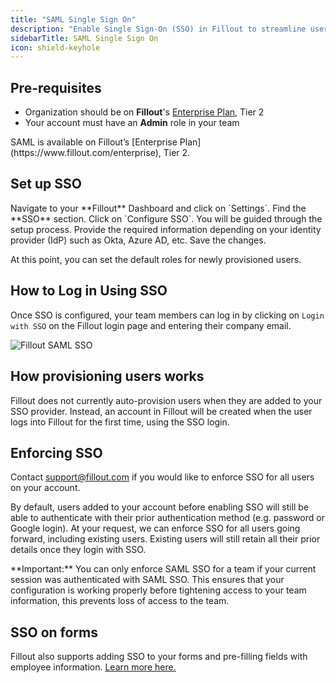 ```yaml
---
title: "SAML Single Sign On"
description: "Enable Single Sign-On (SSO) in Fillout to streamline user authentication and access management. This article will guide you through the setup process to enable SSO through various providers like Okta, Azure AD, and all SAML providers."
sidebarTitle: SAML Single Sign On
icon: shield-keyhole
---
```


## Pre-requisites

- Organization should be on **Fillout**'s [Enterprise Plan](https://www.fillout.com/enterprise), Tier 2
- Your account must have an **Admin** role in your team

<Note>
 SAML is available on Fillout’s [Enterprise Plan](https://www.fillout.com/enterprise), Tier 2.
</Note>

## Set up SSO

<Steps>
  <Step>
  Navigate to your **Fillout** Dashboard and click on `Settings`. Find the **SSO** section.
  </Step>
  <Step>
  Click on `Configure SSO`. You will be guided through the setup process.
  </Step>
  <Step>
  Provide the required information depending on your identity provider (IdP) such as Okta, Azure AD, etc.
  </Step>
  <Step>
  Save the changes.
  </Step>
</Steps>

At this point, you can set the default roles for newly provisioned users.

## How to Log in Using SSO

Once SSO is configured, your team members can log in by clicking on `Login with SSO` on the Fillout login page and entering their company email.

<Frame>
  <img src="/images/security-&-legal/image-2.png" alt="Fillout SAML SSO" />
</Frame>

## How provisioning users works

Fillout does not currently auto-provision users when they are added to your SSO provider. Instead, an account in Fillout will be created when the user logs into Fillout for the first time, using the SSO login.

## Enforcing SSO

Contact [support@fillout.com](mailto:support@fillout.com) if you would like to enforce SSO for all users on your account.

By default, users added to your account before enabling SSO will still be able to authenticate with their prior authentication method (e.g. password or Google login). At your request, we can enforce SSO for all users going forward, including existing users. Existing users will still retain all their prior details once they login with SSO.

<Check>
**Important:** You can only enforce SAML SSO for a team if your current session was authenticated with SAML SSO. This ensures that your configuration is working properly before tightening access to your team information, this prevents loss of access to the team.
</Check>

## SSO on forms

Fillout also supports adding SSO to your forms and pre-filling fields with employee information. [Learn more here.](/help/sso-form-login)
